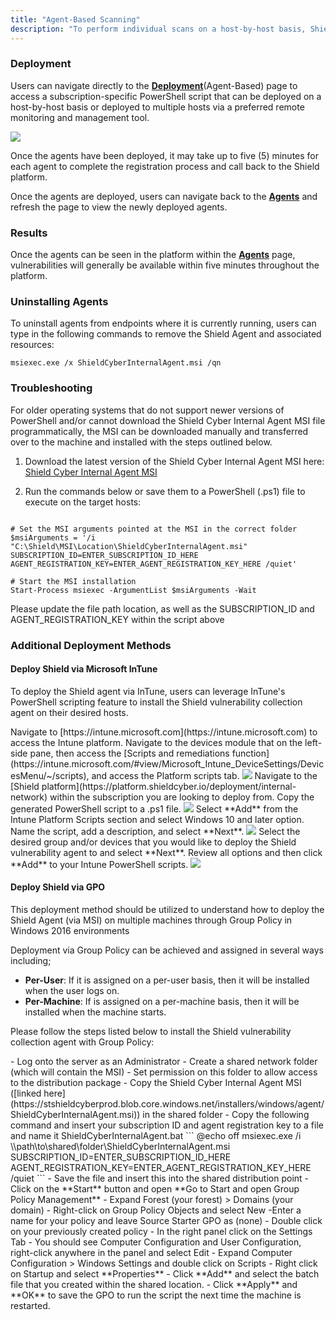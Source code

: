 ```yaml
---
title: "Agent-Based Scanning"
description: "To perform individual scans on a host-by-host basis, Shield allows users to download and install agents across assets to assess the risks and vulnerabilities on each of those assets.  In order to install the agent on each machine, Shield provides a simple PowerShell script to execute on each host (or across multiple hosts with a remote monitoring and management tool)."
---
```


### Deployment

Users can navigate directly to the [**Deployment**](https://platform.shieldcyber.io/deployment/internal-network)(Agent-Based) page to access a subscription-specific PowerShell script that can be deployed on a host-by-host basis or deployed to multiple hosts via a preferred remote monitoring and management tool.

<Frame type="glass">
  <img src="/images/agent-deploy.png" />
</Frame>

<Info>Once the agents have been deployed, it may take up to five (5) minutes for each agent to complete the registration process and call back to the Shield platform.</Info>

Once the agents are deployed, users can navigate back to the [**Agents**](https://platform.shieldcyber.io/agents) and refresh the page to view the newly deployed agents.

### Results

Once the agents can be seen in the platform within the [**Agents**](https://platform.shieldcyber.io/agents) page, vulnerabilities will generally be available within five minutes throughout the platform.

### Uninstalling Agents

To uninstall agents from endpoints where it is currently running, users can type in the following commands to remove the Shield Agent and associated resources:

`msiexec.exe /x ShieldCyberInternalAgent.msi /qn`

### Troubleshooting

For older operating systems that do not support newer versions of PowerShell and/or cannot download the Shield Cyber Internal Agent MSI file programmatically, the MSI can be downloaded manually and transferred over to the machine and installed with the steps outlined below.

1. Download the latest version of the Shield Cyber Internal Agent MSI here: [Shield Cyber Internal Agent MSI](https://stshieldcyberprod.blob.core.windows.net/installers/windows/agent/ShieldCyberInternalAgent.msi)

2. Run the commands below or save them to a PowerShell (.ps1) file to execute on the target hosts: 

```

# Set the MSI arguments pointed at the MSI in the correct folder
$msiArguments = '/i "C:\Shield\MSI\Location\ShieldCyberInternalAgent.msi" SUBSCRIPTION_ID=ENTER_SUBSCRIPTION_ID_HERE AGENT_REGISTRATION_KEY=ENTER_AGENT_REGISTRATION_KEY_HERE /quiet'

# Start the MSI installation
Start-Process msiexec -ArgumentList $msiArguments -Wait

```

<Note> Please update the file path location, as well as the SUBSCRIPTION_ID and AGENT_REGISTRATION_KEY within the script above</Note>

### Additional Deployment Methods

#### Deploy Shield via Microsoft InTune

To deploy the Shield agent via InTune, users can leverage InTune's PowerShell scripting feature to install the Shield vulnerability collection agent on their desired hosts.

<Steps>
  <Step title="Navigate to Intune">
    Navigate to [https://intune.microsoft.com](https://intune.microsoft.com) to access the Intune platform.
  </Step>
  <Step title="Access the device scripting and remediations section within Intune">
    Navigate to the devices module that on the left-side pane, then access the [Scripts and remediations function](https://intune.microsoft.com/#view/Microsoft_Intune_DeviceSettings/DevicesMenu/~/scripts), and access the Platform scripts tab.
  <Frame type="glass">
  <img src="/images/intune-deploy.png" />
</Frame>
  </Step>
  <Step title="Navigate to the Shield platform & Agent deployment feature">
    Navigate to the [Shield platform](https://platform.shieldcyber.io/deployment/internal-network) within the subscription you are looking to deploy from. Copy the generated PowerShell script to a .ps1 file.
  <Frame type="glass">
  <img src="/images/agent-powershell-intune.png" />
</Frame>
  </Step>
  <Step title="Create Intune PowerShell Script">
    Select **Add** from the Intune Platform Scripts section and select Windows 10 and later option.  Name the script, add a description, and select **Next**.
  <Frame type="glass">
  <img src="/images/intune-name.png" />
</Frame>
  </Step>
  <Step title="Set scope for devices configured within Intune, Review, & finish">
    Select the desired group and/or devices that you would like to deploy the Shield vulnerability agent to and select **Next**.  Review all options and then click **Add** to your Intune PowerShell scripts.
  <Frame type="glass">
  <img src="/images/intune-scope.png"/>
</Frame>
  </Step>
</Steps>


#### Deploy Shield via GPO

<Note> This deployment method should be utilized to understand how to deploy the Shield Agent (via MSI) on multiple machines through Group Policy in Windows 2016 environments</Note>

Deployment via Group Policy can be achieved and assigned in several ways including; 
- **Per-User**: If it is assigned on a per-user basis, then it will be installed when the user logs on.
- **Per-Machine**: If is assigned on a per-machine basis, then it will be installed when the machine starts.

Please follow the steps listed below to install the Shield vulnerability collection agent with Group Policy: 

<Steps>
  <Step title="Create a distribution point">
    - Log onto the server as an Administrator
    - Create a shared network folder (which will contain the MSI)
    - Set permission on this folder to allow access to the distribution package
    - Copy the Shield Cyber Internal Agent MSI ([linked here](https://stshieldcyberprod.blob.core.windows.net/installers/windows/agent/ShieldCyberInternalAgent.msi)) in the shared folder
  </Step>
  <Step title="Create a batch script to run the MSI">
    - Copy the following command and insert your subscription ID and agent registration key to a file and name it ShieldCyberInternalAgent.bat
    ```
    @echo off
msiexec.exe /i \\path\to\shared\folder\ShieldCyberInternalAgent.msi SUBSCRIPTION_ID=ENTER_SUBSCRIPTION_ID_HERE AGENT_REGISTRATION_KEY=ENTER_AGENT_REGISTRATION_KEY_HERE /quiet
```
    - Save the file and insert this into the shared distribution point
  </Step>
   <Step title="Create a Group Policy Object">
    - Click on the **Start** button and open **Go to Start and open Group Policy Management**
    - Expand Forest (your forest) > Domains (your domain)
    - Right-click on Group Policy Objects and select New
    -Enter a name for your policy and leave Source Starter GPO as (none)
  </Step>
  <Step title="Configure the Startup Script in GPO">
    - Double click on your previously created policy
    - In the right panel click on the Settings Tab
    - You should see Computer Configuration and User Configuration, right-click anywhere in the panel and select Edit
    - Expand Computer Configuration > Windows Settings and double click on Scripts
    - Right click on Startup and select **Properties**
    - Click **Add** and select the batch file that you created within the shared location.
    - Click **Apply** and **OK** to save the GPO to run the script the next time the machine is restarted.
  </Step>
</Steps>
